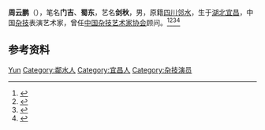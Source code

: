{{Otheruses|other=名为剑秋的其他人物|剑秋}}

'''周云鹏'''（{{bd|1912年||1992年|}}），笔名'''门吉'''、'''蜀东'''，艺名'''剑秋'''，男，原籍[[四川|四川]][[邻水|邻水]]，生于[[湖北|湖北]][[宜昌|宜昌]]，中国[[杂技|杂技]]表演艺术家，曾任[[中国杂技艺术家协会|中国杂技艺术家协会]]顾问。<ref>{{Cite book|title=中国当代艺术界名人录|author=中国名人研究院编; 异天, 戈德主编|publisher=社会科学文献出版社|year=1993|isbn=|location=北京|pages=}}</ref><ref>{{Cite book|title=20世纪中华人物名字号辞典|author=周家珍编著|publisher=法律出版社|year=2000|isbn=9787503628320|location=北京|pages=}}</ref><ref>{{Cite book|title=中国近现代人物别名词典|author=徐为民编|publisher=沈阳出版社|year=1993|isbn=|location=沈阳|pages=}}</ref><ref>{{Cite book|title=中国当代文化艺术名人大辞典|author=刘波主编|publisher=国际文化出版公司|year=1993|isbn=9787800493898|location=北京|pages=}}</ref>

== 参考资料 ==
{{reflist}}

{{中国人物小作品}}
{{Navboxes
| title  = 周云鹏在[[中国杂技家协会|中国杂技家协会]]的职务
| list1  =
{{中国杂技艺术家协会第一届理事会}}
{{中国杂技艺术家协会第二届理事会}}
}}

{{Authority control}}
{{DEFAULTSORT:Zhou周}}
[[Category:周姓|Yun]]
[[Category:鄰水人|Category:鄰水人]]
[[Category:宜昌人|Category:宜昌人]]
[[Category:杂技演员|Category:杂技演员]]
